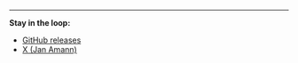 <hr className="my-8" />

**Stay in the loop:**

- [GitHub releases](https://github.com/amannn/next-intl/releases)
- [X (Jan Amann)](https://twitter.com/jamannnnnn)
